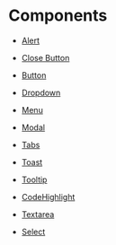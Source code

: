 
<Meta title="Docs/Components" />

# Components

- [Alert](?path=/docs/ui-bootstrap-alert--primary&args=#alerts)

- [Close Button](?path=/docs/ui-bootstrap-closebutton--default&args=#close-button)

- [Button](?path=/docs/ui-bootstrap-button--primary&args=#buttons)

- [Dropdown](?path=/docs/ui-bootstrap-dropdown--primary&args=#dropdowns)

- [Menu](?path=/docs/ui-bootstrap-menu--normal&args=#menu)

- [Modal](?path=/docs/ui-bootstrap-modal--normal&args=#modals)

- [Tabs](?path=/docs/ui-bootstrap-tabs--default&args=#tabs)

- [Toast](?path=/docs/ui-bootstrap-toast--normal&args=#toasts)

- [Tooltip](?path=/docs/ui-bootstrap-tooltip--top&args=#tooltip)

- [CodeHighlight](?path=/docs/ui-bootstrap-codehighlight--default&args=#codehighlight)

- [Textarea](?path=/docs/ui-bootstrap-textarea--small&args=#textareas)

- [Select](?path=/docs/ui-bootstrap-select--default&args=#select)
